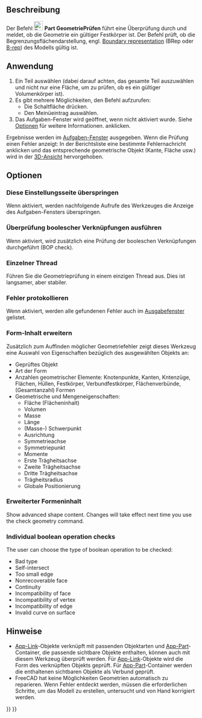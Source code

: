 <languages/>

{{Docnav/de
|[[Part_XOR/de|XOdeR]]
|[[Part_Defeaturing/de|FormelementEntfernen]]
|[[Part_Workbench/de|Part]]
|IconL=Part_XOR.svg
|IconR=Part_Defeaturing.svg
|IconC=Workbench_Part.svg
}}

{{GuiCommand/de
|Name=Part CheckGeometry‏‎
|Name/de=Part GeometriePrüfen
|MenuLocation=Formteil → Geometrie überprüfen
|Workbenches=[[Part_Workbench/de|Part]]
}}

<span id="Description"></span>
==Beschreibung==

Der Befehl [[Image:Part_CheckGeometry.svg|24px]] '''Part GeometriePrüfen''' führt eine Überprüfung durch und meldet, ob die Geometrie ein gültiger Festkörper ist. Der Befehl prüft, ob die Begrenzungsflächendarstellung, engl. [https://en.wikipedia.org/wiki/Boundary_representation Boundary representation] (BRep oder [[Glossary#B|B-rep]]) des Modells gültig ist.

<span id="Usage"></span>
==Anwendung==

# Ein Teil auswählen (dabei darauf achten, das gesamte Teil auszuwählen und nicht nur eine Fläche, um zu prüfen, ob es ein gültiger Volumenkörper ist).
# Es gibt mehrere Möglichkeiten, den Befehl aufzurufen:
#* Die Schaltfläche {{Button|[[Image:Part_CheckGeometry.svg|16px]] Geometrie überprüfen}} drücken.
#* Den Meinüeintrag {{MenuCommand|Part → [[Image:Part_CheckGeometry.svg|16px]] Geometrie überprüfen}} auswählen.
# Das Aufgaben-Fenster {{MenuCommand|Einstellungen}} wird geöffnet, wenn nicht {{MenuCommand|Diese Einstellungsseite überspringen}} aktiviert wurde. Siehe [[#Optionen|Optionen]] für weitere Informationen. {{Button|Prüfung ausführen}} anklicken.

Ergebnisse werden im [[Task_panel/de|Aufgaben-Fenster]] ausgegeben. Wenn die Prüfung einen Fehler anzeigt: In der Berichtsliste eine bestimmte Fehlernachricht anklicken und das entsprechende geometrische Objekt (Kante, Fläche usw.) wird in der [[3D_view/de|3D-Ansicht]] hervorgehoben.

<span id="Options"></span>
==Optionen==

<span id="Skip_settings_page"></span>
===Diese Einstellungsseite überspringen===

Wenn aktiviert, werden nachfolgende Aufrufe des Werkzeuges die Anzeige des Aufgaben-Fensters {{MenuCommand|Einstellungen}} überspringen.

<span id="Run_boolean_operation_check"></span>
===Überprüfung boolescher Verknüpfungen ausführen===

Wenn aktiviert, wird zusätzlich eine Prüfung der booleschen Verknüpfungen durchgeführt (BOP check).

<span id="Single-threaded"></span>
===Einzelner Thread===

Führen Sie die Geometrieprüfung in einem einzigen Thread aus. Dies ist langsamer, aber stabiler.

<span id="Log_errors"></span>
===Fehler protokollieren===

Wenn aktiviert, werden alle gefundenen Fehler auch im [[Report_view/de|Ausgabefenster]] gelistet.

<span id="Expand_shape_Content"></span>
===Form-Inhalt erweitern===

Zusätzlich zum Auffinden möglicher Geometriefehler zeigt dieses Werkzeug eine Auswahl von Eigenschaften bezüglich des ausgewählten Objekts an:
* Geprüftes Objekt
* Art der Form
* Anzahlen geometrischer Elemente: Knotenpunkte, Kanten, Kntenzüge, Flächen, Hüllen, Festkörper, Verbundfestkörper, Flächenverbünde, (Gesamtanzahl) Formen
* Geometrische und Mengeneigenschaften:
** Fläche (Flächeninhalt)
** Volumen
** Masse
** Länge
** (Masse-) Schwerpunkt
** Ausrichtung
** Symmetrieachse
** Symmetriepunkt
** Momente
** Erste Trägheitsachse
** Zweite Trägheitsachse
** Dritte Trägheitsachse
** Trägheitsradius
** Globale Positionierung

<span id="Advanced_shape_content"></span>
===Erweiterter Formeninhalt===

<div lang="en" dir="ltr" class="mw-content-ltr">
Show advanced shape content. Changes will take effect next time you use the check geometry command.
</div>

<div lang="en" dir="ltr" class="mw-content-ltr">
===Individual boolean operation checks===
</div>

<div lang="en" dir="ltr" class="mw-content-ltr">
The user can choose the type of boolean operation to be checked:
* Bad type
* Self-intersect
* Too small edge
* Nonrecoverable face
* Continuity
* Incompatibility of face
* Incompatibility of vertex
* Incompatibility of edge
* Invalid curve on surface
</div>

<span id="Notes"></span>
==Hinweise==

* [[App_Link/de|App-Link]]-Objekte verknüpft mit passenden Objektarten und [[App_Part/de|App-Part]]-Container, die passende sichtbare Objekte enthalten, können auch mit diesem Werkzeug überprüft werden. Für [[App_Link/de|App-Link]]-Objekte wird die Form des verknüpften Objekts geprüft. Für [[App_Part/de|App-Part]]-Container werden die enthaltenen sichtbaren Objekte als Verbund geprüft. {{Version/de|0.20}}
* FreeCAD hat keine Möglichkeiten Geometrien automatisch zu reparieren. Wenn Fehler entdeckt werden, müssen die erforderlichen Schritte, um das Modell zu erstellen, untersucht und von Hand korrigiert werden.


{{Docnav/de
|[[Part_XOR/de|XOdeR]]
|[[Part_Defeaturing/de|FormelementEntfernen]]
|[[Part_Workbench/de|Part]]
|IconL=Part_XOR.svg
|IconR=Part_Defeaturing.svg
|IconC=Workbench_Part.svg
}}

{{Part_Tools_navi{{#translation:}}}}
{{Userdocnavi{{#translation:}}}}